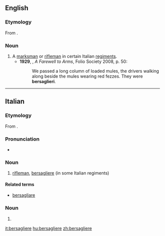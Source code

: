 ==English==
===Etymology===
From {{etyl|it|en}} {{term|bersagliere|lang=it}}.

===Noun===
{{en-noun|bersaglieri}}

# A [[marksman]] or [[rifleman]] in certain Italian [[regiment]]s.
#*'''1929''', {{w|Ernest Hemingway}}, ''A Farewell to Arms'', Folio Society 2008, p. 50:
#*:We passed a long column of loaded mules, the drivers walking along beside the mules wearing red fezzes. They were '''bersaglieri'''.

----

==Italian==

===Etymology===
From {{suffix|bersaglio|iere|lang=it}}.

===Pronunciation===
*{{IPA|/bersaʎˈʎɛre/|lang=it}}

===Noun===
{{it-noun|m}}

# [[rifleman]], [[#English|bersagliere]] (in some Italian regiments)

====Related terms====
* [[bersagliare]]

===Noun===
{{head|it|plural}}

# {{plural of|bersagliera|lang=it}}

[[it:bersagliere]]
[[hu:bersagliere]]
[[zh:bersagliere]]